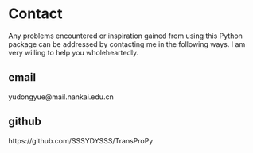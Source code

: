# Contact

Any problems encountered or inspiration gained from using this Python package can be addressed by contacting me in the following ways. I am very willing to help you wholeheartedly.


::: {.panel-tabset}


## email
yudongyue@mail.nankai.edu.cn

## github
https://github.com/SSSYDYSSS/TransProPy

:::


